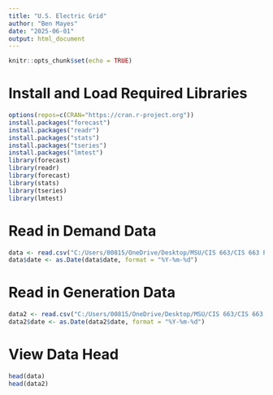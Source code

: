 ```yaml
---
title: "U.S. Electric Grid"
author: "Ben Mayes"
date: "2025-06-01"
output: html_document
---
```


```r
knitr::opts_chunk$set(echo = TRUE)
```
# Install and Load Required Libraries
```r
options(repos=c(CRAN="https://cran.r-project.org"))
install.packages("forecast")
install.packages("readr")
install.packages("stats")
install.packages("tseries")
install.packages("lmtest")
library(forecast)
library(readr)
library(forecast)
library(stats)
library(tseries)
library(lmtest)
```
# Read in Demand Data
```r
data <- read.csv("C:/Users/00815/OneDrive/Desktop/MSU/CIS 663/CIS 663 Project/Demand_per_month.csv")
data$date <- as.Date(data$date, format = "%Y-%m-%d")
```
# Read in Generation Data
```r
data2 <- read.csv("C:/Users/00815/OneDrive/Desktop/MSU/CIS 663/CIS 663 Project/Generation_per_month.csv")
data2$date <- as.Date(data2$date, format = "%Y-%m-%d")
```
# View Data Head
```r
head(data)
head(data2)
```

